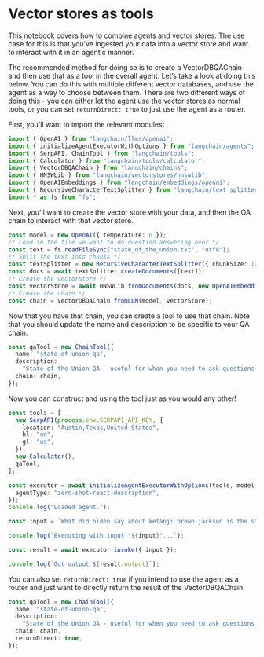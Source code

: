 # Vector stores as tools

This notebook covers how to combine agents and vector stores. The use case for this is that you’ve ingested your data into a vector store and want to interact with it in an agentic manner.

The recommended method for doing so is to create a VectorDBQAChain and then use that as a tool in the overall agent. Let’s take a look at doing this below. You can do this with multiple different vector databases, and use the agent as a way to choose between them. There are two different ways of doing this - you can either let the agent use the vector stores as normal tools, or you can set `returnDirect: true` to just use the agent as a router.

First, you'll want to import the relevant modules:

```typescript
import { OpenAI } from "langchain/llms/openai";
import { initializeAgentExecutorWithOptions } from "langchain/agents";
import { SerpAPI, ChainTool } from "langchain/tools";
import { Calculator } from "langchain/tools/calculator";
import { VectorDBQAChain } from "langchain/chains";
import { HNSWLib } from "langchain/vectorstores/hnswlib";
import { OpenAIEmbeddings } from "langchain/embeddings/openai";
import { RecursiveCharacterTextSplitter } from "langchain/text_splitter";
import * as fs from "fs";
```

Next, you'll want to create the vector store with your data, and then the QA chain to interact with that vector store.

```typescript
const model = new OpenAI({ temperature: 0 });
/* Load in the file we want to do question answering over */
const text = fs.readFileSync("state_of_the_union.txt", "utf8");
/* Split the text into chunks */
const textSplitter = new RecursiveCharacterTextSplitter({ chunkSize: 1000 });
const docs = await textSplitter.createDocuments([text]);
/* Create the vectorstore */
const vectorStore = await HNSWLib.fromDocuments(docs, new OpenAIEmbeddings());
/* Create the chain */
const chain = VectorDBQAChain.fromLLM(model, vectorStore);
```

Now that you have that chain, you can create a tool to use that chain. Note that you should update the name and description to be specific to your QA chain.

```typescript
const qaTool = new ChainTool({
  name: "state-of-union-qa",
  description:
    "State of the Union QA - useful for when you need to ask questions about the most recent state of the union address.",
  chain: chain,
});
```

Now you can construct and using the tool just as you would any other!

```typescript
const tools = [
  new SerpAPI(process.env.SERPAPI_API_KEY, {
    location: "Austin,Texas,United States",
    hl: "en",
    gl: "us",
  }),
  new Calculator(),
  qaTool,
];

const executor = await initializeAgentExecutorWithOptions(tools, model, {
  agentType: "zero-shot-react-description",
});
console.log("Loaded agent.");

const input = `What did biden say about ketanji brown jackson is the state of the union address?`;

console.log(`Executing with input "${input}"...`);

const result = await executor.invoke({ input });

console.log(`Got output ${result.output}`);
```

You can also set `returnDirect: true` if you intend to use the agent as a router and just want to directly return the result of the VectorDBQAChain.

```typescript
const qaTool = new ChainTool({
  name: "state-of-union-qa",
  description:
    "State of the Union QA - useful for when you need to ask questions about the most recent state of the union address.",
  chain: chain,
  returnDirect: true,
});
```
